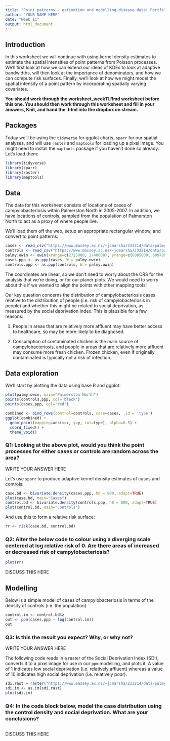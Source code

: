 ```yaml
---
title: "Point patterns - estimation and modelling disease data: Portfolio"
author: "YOUR NAME HERE"
date: "Week 11"
output: html_document
---
```


## Introduction

In this worksheet we will continue with using kernel density estimates to estimate the spatial intensities
of point patterns from Poisson processes. We'll first look at how we can extend our ideas of KDEs to look
at adaptive bandwidths, will then look at the importance of denominators, and how we can compute risk surfaces. Finally, we'll look at how we might model the spatial intensity of a point pattern by incorporating spatially varying covariates.

**You should work through the worksheet_week11.Rmd worksheet before this one. You should then work through this worksheet and fill in your answers, Knit, and hand the .html into the dropbox on stream.**

## Packages

Today we'll be using the `tidyverse` for ggplot charts, `sparr` for our spatial analyses, and will use `raster` and `maptools` for loading up a pixel image. You might need to install the `maptools` package if you haven't done so already. Let's load them:

```r
library(tidyverse)
library(sparr)
library(raster)
library(maptools)
```

## Data

The data for this worksheet consists of locations of cases of campylobacteriosis within Palmerston North in 2005-2007. In addition, we have locations of controls, sampled from the population of Palmerston North to act as a proxy of where people live.

We'll load them off the web, setup an appropriate rectangular window, and convert to point patterns:

```r
cases <- read_csv("https://www.massey.ac.nz/~jcmarsha/233214/data/palmy_cases.csv")
controls <- read_csv("https://www.massey.ac.nz/~jcmarsha/233214/data/palmy_controls.csv")
palmy.owin <- owin(xrange=c(2725000, 2740000), yrange=c(6085000, 6097000))
cases.ppp <- as.ppp(cases, W = palmy.owin)
controls.ppp <- as.ppp(controls, W = palmy.owin)
```

The coordinates are linear, so we don't need to worry about the CRS for the analysis that we're doing, or for our planer plots. We would need to worry about this if we wanted to align the points with other mapping tools!

Our key question concerns the distribution of campylobacteriosis cases relative to the distribution of people (i.e. risk of campylobacteriosis in people) and whether this might be related to social deprivation, as measured by the social deprivation index. This is plausible for a few reasons:

1. People in areas that are relatively more affluent may have better access to healthcare, so may be more likely to be diagnosed.

2. Consumption of contaminated chicken is the main source of campylobacteriosis, and people in areas that are relatively more affluent may consume more fresh chicken. Frozen chicken, even if originally contaminated is typically not a risk of infection.

## Data exploration

We'll start by plotting the data using base R and ggplot:

```r
plot(palmy.owin, main="Palmerston North")
points(controls.ppp, col='black')
points(cases.ppp, col='red')

combined <- bind_rows(control=controls, case=cases, .id = 'type')
ggplot(combined) +
  geom_point(mapping=aes(x=x, y=y, col=type), alpha=0.5) +
  coord_fixed() +
  theme_void()
```

### Q1: Looking at the above plot, would you think the point processes for either cases or controls are random across the area?

WRITE YOUR ANSWER HERE

Let's use `sparr` to produce adaptive kernel density estimates of cases and controls:

```r
case.bd <- bivariate.density(cases.ppp, h0 = 800, adapt=TRUE)
plot(case.bd, main="Cases")
control.bd <- bivariate.density(controls.ppp, h0 = 800, adapt=TRUE)
plot(control.bd, main="Controls")
```

And use this to form a relative risk surface:

```r
rr <- risk(case.bd, control.bd)
```

### Q2: Alter the below code to colour using a diverging scale centered at log relative risk of 0. Are there areas of increased or decreased risk of campylobacteriosis?

```r
plot(rr)
```

DISCUSS THIS HERE


## Modelling

Below is a simple model of cases of campylobacteriosis in terms of the density of controls (i.e. the population)

```r
control.im <- control.bd$z
out <- ppm(cases.ppp ~ log(control.im))
out
```

### Q3: Is this the result you expect? Why, or why not?

WRITE YOUR ANSWER HERE

The following code reads in a raster of the Social Deprivation Index (SDI), converts it to a pixel image for use in our `ppm` modelling, and plots it. A value of 1 indicates low social deprivation (i.e. relatively affluent) whereas a value of 10 indicates high social deprivation (i.e. relatively poor).

```r
sdi.rast = raster("https://www.massey.ac.nz/~jcmarsha/233214/data/palmy_SDI.tif")
sdi.im <- as.im(sdi.rast)
plot(sdi.im)
```

### Q4: In the code block below, model the case distribution using the control density and social deprivation. What are your conclusions?

```r

```

DISCUSS THIS HERE





